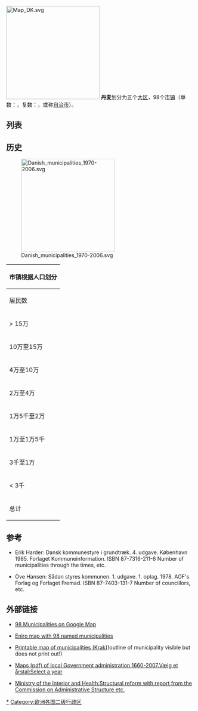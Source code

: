 [[File:Map_DK.svg|250px]]
'''丹麦'''划分为五个[[丹麦大区|大区]]，98个[[市镇|市镇]]（单数：{{lang|da|kommune}}，复数：{{lang|da|kommuner}}，或称[[自治市|自治市]]）。

== 列表 ==
{{丹麥市鎮|state=uncollapsed}}

== 历史 ==
[[File:Danish_municipalities_1970-2006.svg|250px]]
{|class="wikitable"
!colspan="4" |市镇根据人口划分
|- align="center"
!rowspan="2" | 居民数 || colspan="3" |市镇数量
|- align="center"
! 1970年4月1日前 || 1974年4月1日–<br/>2006年12月31日 || 2007年1月1日起
|-
|> 15万
|1
|4
|4
|-
|10万至15万
|3
|1
|2
|-
|4万至10万
|10
|18
|50
|-
|2万至4万
|22
|25
|35
|-
|1万5千至2万
|13
|24
|0
|-
|1万至1万5千
|22
|41
|3
|-
|3千至1万
|206
|160
|3
|-
| < 3千
|821
|2
|1
|-
|总计
|1098
|275
|98
|}

==参考==
{{reflist|2}}
* {{da icon}} Erik Harder: Dansk kommunestyre i grundtræk. 4. udgave. København 1985. Forlaget Kommuneinformation. ISBN 87-7316-211-6 Number of municipalities through the times, etc.
* {{da icon}} Ove Hansen: Sådan styres kommunen. 1. udgave. 1. oplag. 1978. AOF's Forlag og Forlaget Fremad. ISBN 87-7403-131-7 Number of councillors, etc.

== 外部链接 ==
* {{da icon}}[http://ae35-unit.dk/kort/denye98kommuner.html 98 Municipalities on Google Map]{{Wayback|url=http://ae35-unit.dk/kort/denye98kommuner.html |date=20090202202202 }}
* {{da icon}}[https://web.archive.org/web/20071011050224/http://kommune.eniro.dk/danmarkskort/ Eniro map with 98 named municipalities]
* {{da icon}}[https://web.archive.org/web/20071005153127/http://kort.krak.dk/borgerdk.kortsoegning/imapDKbig.asp Printable map of  municipalities (Krak)](outline of municipality visible but does not print out!)
* {{da icon}}[https://web.archive.org/web/20071231183737/http://www.byhistorie.dk/kommuner/ Maps (pdf) of local Government administration 1660-2007.Vælg et årstal:Select a year] 
* [https://web.archive.org/web/20070812094140/http://www.indenrigsministeriet.dk/im/site.aspx?p=34 Ministry of the Interior and Health:Structural reform with report from the Commission on Administrative Structure etc.]

[[Category:丹麦市镇|*]]
[[Category:欧洲各国二级行政区|Category:欧洲各国二级行政区]]